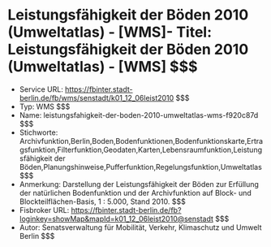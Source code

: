 # Leistungsfähigkeit der Böden 2010 (Umweltatlas) - [WMS]- Titel: Leistungsfähigkeit der Böden 2010 (Umweltatlas) - [WMS] $$$
- Service URL: https://fbinter.stadt-berlin.de/fb/wms/senstadt/k01_12_06leist2010 $$$
- Typ: WMS $$$
- Name: leistungsfahigkeit-der-boden-2010-umweltatlas-wms-f920c87d $$$
- Stichworte: Archivfunktion,Berlin,Boden,Bodenfunktionen,Bodenfunktionskarte,Ertragsfunktion,Filterfunktion,Geodaten,Karten,Lebensraumfunktion,Leistungsfähigkeit der Böden,Planungshinweise,Pufferfunktion,Regelungsfunktion,Umweltatlas $$$
- Anmerkung: Darstellung der Leistungsfähigkeit der Böden zur Erfüllung der natürlichen Bodenfunktion und der Archivfunktion auf Block- und Blockteilflächen-Basis, 1 : 5.000, Stand 2010. $$$
- Fisbroker URL: https://fbinter.stadt-berlin.de/fb?loginkey=showMap&mapId=k01_12_06leist2010@senstadt $$$
- Autor: Senatsverwaltung für Mobilität, Verkehr, Klimaschutz und Umwelt Berlin $$$
